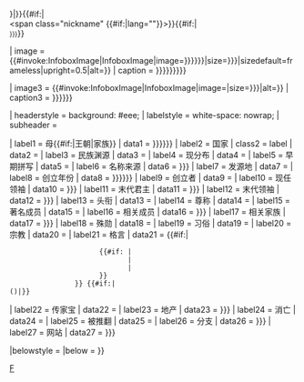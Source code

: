 {{Infobox
| aboveclass   = fn org
| above = {{#if:{{{name|}}}{{{surname|}}}|{{{name|{{{surname|}}}}}}|{{PAGENAMEBASE}}}}{{#if:{{{native_name|}}}|<br /><span class="nickname" {{#if:{{{native_name_lang|}}}|lang="{{{native_name_lang}}}"}}>{{{native_name}}}</span>}}{{#if:{{{other_name|}}}{{{other_names|}}}|<br /><span class="nickname" style="font-size:78%">{{{other_name|{{{other_names}}}}}}</span>}}

| image       = {{#invoke:InfoboxImage|InfoboxImage|image={{{coat_of_arms|{{{coat of arms|{{{crest|}}}}}}}}}|size={{{coat_of_arms_size|{{{crest_size|}}}}}}|sizedefault=frameless|upright=0.5|alt={{{alt|}}}}}
| caption     = {{{caption|{{{coat_of_arms_caption|{{{crest_caption|{{{crestcaption|}}}}}}}}}}}}

| image3       = {{#invoke:InfoboxImage|InfoboxImage|image={{{image|}}}|size={{{image_size|{{{imagesize|}}}}}}|alt={{{alt2|}}}}} 
| caption3     = {{{caption2|{{{image_caption|{{{imagecaption|}}}}}}}}}

| headerstyle  = background: #eee;
| labelstyle   = white-space: nowrap;
| subheader    = {{{type|}}}

| label1       = 母{{#if:{{{parent_house|}}}{{{parent house|}}}|王朝|家族}}
| data1        = {{{parent_family|{{{parent_house|{{{parent house|}}}}}}}}}
| label2       = 国家
| class2       = label
| data2        = {{{country|}}}
| label3       = 民族渊源
| data3        = {{{ethnicity|}}}
| label4       = 现分布
| data4        = {{{region|}}}
| label5       = 早期拼写
| data5        = {{{early_forms|}}}
| label6       = 名称来源
| data6        = {{{etymology|{{{meaning|}}}}}}
| label7       = 发源地
| data7        = {{{origin|}}}
| label8       = 创立年份
| data8        = {{{founded|{{{founding_year|{{{founding year|}}}}}}}}}
| label9       = 创立者
| data9        = {{{founder|}}}
| label10       = 现任领袖
| data10        = {{{current_head|{{{current head|}}}}}}
| label11      = 末代君主
| data11       = {{{final_ruler|{{{final ruler|}}}}}}
| label12       = 末代领袖
| data12       = {{{final_head|{{{final head|}}}}}}
| label13      = 头衔
| data13       = {{{titles|}}}
| label14      = 尊称
| data14       = {{{styles|}}}
| label15      = 著名成员
| data15       = {{{members|}}}
| label16      = 相关成员
| data16       = {{{connected_members|{{{connectedmembers|}}}}}}
| label17      = 相关家族
| data17       = {{{other_families|{{{otherfamilies|}}}}}}
| label18      = 殊勋
| data18       = {{{distinctions|}}}
| label19      = 习俗
| data19       = {{{traditions|}}}
| label20      = 宗教
| data20       = {{{religion|}}}
| label21      = 格言
| data21       = {{#if:{{{motto|}}}|
                       {{#if:{{{motto_lang|}}} |
                             <span lang="{{{motto_lang}}}">{{{motto}}}</span> |
                             {{{motto}}} | 
                       }}
                 }}<!--
              -->{{#if:{{{motto_trans|}}}|<br>({{{motto_trans}}})|}}
| label22      = 传家宝
| data22       = {{{heirlooms|}}}
| label23      = 地产
| data23       = {{{estate|{{{estates|}}}}}}
| label24      = 消亡
| data24       = {{{dissolution|}}}
| label25      = 被推翻
| data25       = {{{deposition|}}}
| label26      = 分支
| data26       = {{{cadet_branches|{{{cadet branches|}}}}}}
| label27      = 网站
| data27       = {{{website|{{{url|}}}}}}

|belowstyle =
|below = {{{footnotes<includeonly>|</includeonly>}}}
}}<noinclude>
{{Documentation}}
[[Category:人物信息框模板|F]]
</noinclude>